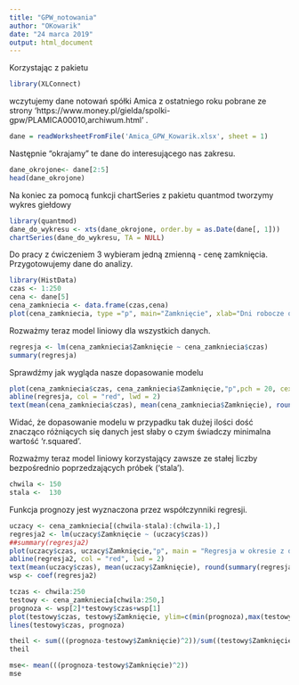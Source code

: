 ```yaml
---
title: "GPW_notowania"
author: "OKowarik"
date: "24 marca 2019"
output: html_document
---
```

Korzystając z pakietu
```r
library(XLConnect)
```
wczytujemy dane notowań spółki Amica z ostatniego roku pobrane ze strony 'https://www.money.pl/gielda/spolki-gpw/PLAMICA00010,archiwum.html' .
```r
dane = readWorksheetFromFile('Amica_GPW_Kowarik.xlsx', sheet = 1)
```
Następnie "okrajamy" te dane do interesującego nas zakresu.
```r
dane_okrojone<- dane[2:5]
head(dane_okrojone)
```
Na koniec za pomocą funkcji chartSeries z pakietu quantmod tworzymy wykres giełdowy 
```r
library(quantmod)
dane_do_wykresu <- xts(dane_okrojone, order.by = as.Date(dane[, 1]))
chartSeries(dane_do_wykresu, TA = NULL)
```

Do pracy z ćwiczeniem 3 wybieram jedną zmienną - cenę zamknięcia. Przygotowujemy dane do analizy.
```r
library(HistData)
czas <- 1:250
cena <- dane[5]
cena_zamkniecia <- data.frame(czas,cena)
plot(cena_zamkniecia, type ="p", main="Zamknięcie", xlab="Dni robocze od 15.03.2018", ylab="Wartość w mln zł")
```

Rozważmy teraz model liniowy dla wszystkich danych.
```r
regresja <- lm(cena_zamkniecia$Zamknięcie ~ cena_zamkniecia$czas)
summary(regresja)
```

Sprawdźmy jak wygląda nasze dopasowanie modelu
```r
plot(cena_zamkniecia$czas, cena_zamkniecia$Zamknięcie,"p",pch = 20, cex = 1.5)
abline(regresja, col = "red", lwd = 2)
text(mean(cena_zamkniecia$czas), mean(cena_zamkniecia$Zamknięcie), round(summary(regresja)$r.squared, 3), pos = 4)
```

Widać, że dopasowanie modelu w przypadku tak dużej ilości dość znacząco różniących się danych jest słaby o czym świadczy minimalna wartość 'r.squared'.

Rozważmy teraz model liniowy korzystający zawsze ze stałej liczby bezpośrednio poprzedzających próbek ('stala').
```r
chwila <- 150
stala <-  130
```
Funkcja prognozy jest wyznaczona przez współczynniki regresji.
```r
uczacy <- cena_zamkniecia[(chwila-stala):(chwila-1),]
regresja2 <- lm(uczacy$Zamknięcie ~ (uczacy$czas))
##summary(regresja2)
plot(uczacy$czas, uczacy$Zamknięcie,"p", main = "Regresja w okresie z dowolnie wybranymi wartościami")
abline(regresja2, col = "red", lwd = 2)
text(mean(uczacy$czas), mean(uczacy$Zamknięcie), round(summary(regresja2)$r.squared, 3), pos = 4)
wsp <- coef(regresja2)
```
```r
tczas <- chwila:250
testowy <- cena_zamkniecia[chwila:250,]
prognoza <- wsp[2]*testowy$czas+wsp[1]
plot(testowy$czas, testowy$Zamknięcie, ylim=c(min(prognoza),max(testowy$Zamknięcie)), "p", col = "blue", main = "Prognoza")
lines(testowy$czas, prognoza)
```
```r
theil <- sum(((prognoza-testowy$Zamknięcie)^2))/sum((testowy$Zamknięcie^2))
theil

mse<- mean(((prognoza-testowy$Zamknięcie)^2))
mse
```
